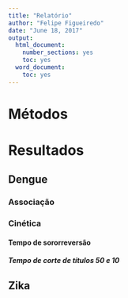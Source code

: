 ```yaml
---
title: "Relatório"
author: "Felipe Figueiredo"
date: "June 18, 2017"
output:
  html_document:
    number_sections: yes
    toc: yes
  word_document:
    toc: yes
---
```


# Métodos

# Resultados

## Dengue

### Associação

### Cinética

#### Tempo de sororreversão

##### Tempo de corte de títulos 50 e 10

## Zika


